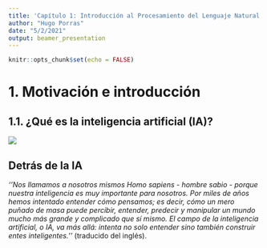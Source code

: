 ```yaml
---
title: 'Capítulo 1: Introducción al Procesamiento del Lenguaje Natural'
author: "Hugo Porras"
date: "5/2/2021"
output: beamer_presentation
---
```


```r
knitr::opts_chunk$set(echo = FALSE)
```

# **1. Motivación e introducción**

## **1.1. ¿Qué es la inteligencia artificial (IA)?**

![](figuras/00_IA.jpg)

## Detrás de la IA

*''Nos llamamos a nosotros mismos Homo sapiens - hombre sabio - porque nuestra inteligencia es muy importante para nosotros. Por miles de años hemos intentado entender cómo pensamos; es decir, cómo un mero puñado de masa puede percibir, entender, predecir y manipular un mundo mucho más grande y complicado que sí mismo. El campo de la inteligencia artificial, o IA, va más allá: intenta no solo entender sino también construir entes inteligentes.''* (traducido del inglés). 